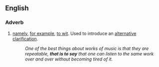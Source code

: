 ==English==

===Adverb===
{{en-adv|-|pos=[[that]] [[is]] [[to]] [[say]]}}

# [[namely]], [[for example]], [[to wit]]. Used to introduce an [[alternative]] [[clarification]].
#:''One of the best things about works of music is that they are repeatable, '''that is to say''' that one can listen to the same work over and over without becoming tired of it.''